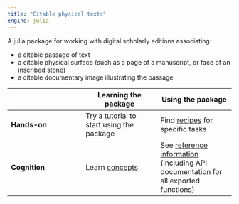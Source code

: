 ```yaml
---
title: "Citable physical texts"
engine: julia
---
```


A julia package for working with digital scholarly editions associating:

- a citable passage of text
- a citable physical surface (such as a page of a manuscript, or face of an inscribed stone)
- a citable documentary image illustrating the passage

| | Learning the package | Using the package |
| --- | --- | --- |
| **Hands-on** |  Try a [tutorial](./tutorials/) to start using  the package  | Find [recipes](./guides/) for specific tasks |
| **Cognition** | Learn [concepts](./concepts/)   | See [reference information](./reference/) (including API documentation for all exported functions) |